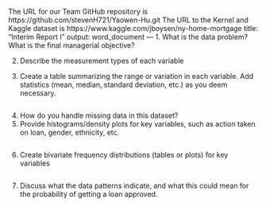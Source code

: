 The URL for our Team GitHub repository is https://github.com/stevenH721/Yaowen-Hu.git
The URL to the Kernel and Kaggle dataset is https://www.kaggle.com/jboysen/ny-home-mortgage
title: "Interim Report I"
output: word_document
---
1. What is the data problem? What is the final managerial objective?



2. Describe the measurement types of each variable


3. Create a table summarizing the range or variation in each variable. Add statistics (mean,
median, standard deviation, etc.) as you deem necessary.
```r

```
4. How do you handle missing data in this dataset?
5. Provide histograms/density plots for key variables, such as action taken on loan, gender,
ethnicity, etc.
```r

```

6. Create bivariate frequency distributions (tables or plots) for key variables
```r

```

7. Discuss what the data patterns indicate, and what this could mean for the probability of
getting a loan approved.
```r

```





